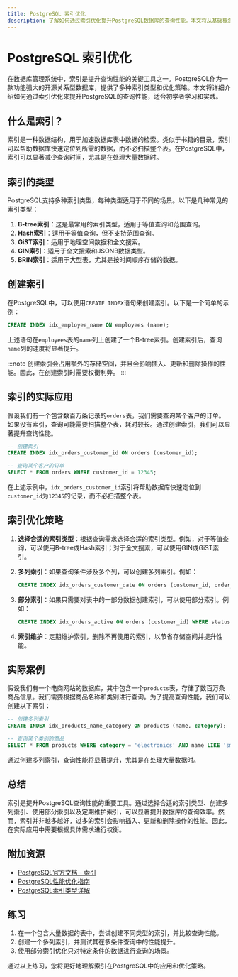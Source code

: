 ```yaml
---
title: PostgreSQL 索引优化
description: 了解如何通过索引优化提升PostgreSQL数据库的查询性能。本文将从基础概念入手，逐步讲解索引的类型、创建方法以及实际应用场景。
---
```


# PostgreSQL 索引优化

在数据库管理系统中，索引是提升查询性能的关键工具之一。PostgreSQL作为一款功能强大的开源关系型数据库，提供了多种索引类型和优化策略。本文将详细介绍如何通过索引优化来提升PostgreSQL的查询性能，适合初学者学习和实践。

## 什么是索引？

索引是一种数据结构，用于加速数据库表中数据的检索。类似于书籍的目录，索引可以帮助数据库快速定位到所需的数据，而不必扫描整个表。在PostgreSQL中，索引可以显著减少查询时间，尤其是在处理大量数据时。

## 索引的类型

PostgreSQL支持多种索引类型，每种类型适用于不同的场景。以下是几种常见的索引类型：

1. **B-tree索引**：这是最常用的索引类型，适用于等值查询和范围查询。
2. **Hash索引**：适用于等值查询，但不支持范围查询。
3. **GiST索引**：适用于地理空间数据和全文搜索。
4. **GIN索引**：适用于全文搜索和JSONB数据类型。
5. **BRIN索引**：适用于大型表，尤其是按时间顺序存储的数据。

## 创建索引

在PostgreSQL中，可以使用`CREATE INDEX`语句来创建索引。以下是一个简单的示例：

```sql
CREATE INDEX idx_employee_name ON employees (name);
```

上述语句在`employees`表的`name`列上创建了一个B-tree索引。创建索引后，查询`name`列的速度将显著提升。

:::note
创建索引会占用额外的存储空间，并且会影响插入、更新和删除操作的性能。因此，在创建索引时需要权衡利弊。
:::

## 索引的实际应用

假设我们有一个包含数百万条记录的`orders`表，我们需要查询某个客户的订单。如果没有索引，查询可能需要扫描整个表，耗时较长。通过创建索引，我们可以显著提升查询性能。

```sql
-- 创建索引
CREATE INDEX idx_orders_customer_id ON orders (customer_id);

-- 查询某个客户的订单
SELECT * FROM orders WHERE customer_id = 12345;
```

在上述示例中，`idx_orders_customer_id`索引将帮助数据库快速定位到`customer_id`为`12345`的记录，而不必扫描整个表。

## 索引优化策略

1. **选择合适的索引类型**：根据查询需求选择合适的索引类型。例如，对于等值查询，可以使用B-tree或Hash索引；对于全文搜索，可以使用GIN或GiST索引。
2. **多列索引**：如果查询条件涉及多个列，可以创建多列索引。例如：

    ```sql
    CREATE INDEX idx_orders_customer_date ON orders (customer_id, order_date);
    ```

3. **部分索引**：如果只需要对表中的一部分数据创建索引，可以使用部分索引。例如：

    ```sql
    CREATE INDEX idx_orders_active ON orders (customer_id) WHERE status = 'active';
    ```

4. **索引维护**：定期维护索引，删除不再使用的索引，以节省存储空间并提升性能。

## 实际案例

假设我们有一个电商网站的数据库，其中包含一个`products`表，存储了数百万条商品信息。我们需要根据商品名称和类别进行查询。为了提高查询性能，我们可以创建以下索引：

```sql
-- 创建多列索引
CREATE INDEX idx_products_name_category ON products (name, category);

-- 查询某个类别的商品
SELECT * FROM products WHERE category = 'electronics' AND name LIKE 'smartphone%';
```

通过创建多列索引，查询性能将显著提升，尤其是在处理大量数据时。

## 总结

索引是提升PostgreSQL查询性能的重要工具。通过选择合适的索引类型、创建多列索引、使用部分索引以及定期维护索引，可以显著提升数据库的查询效率。然而，索引并非越多越好，过多的索引会影响插入、更新和删除操作的性能。因此，在实际应用中需要根据具体需求进行权衡。

## 附加资源

- [PostgreSQL官方文档 - 索引](https://www.postgresql.org/docs/current/indexes.html)
- [PostgreSQL性能优化指南](https://www.postgresql.org/docs/current/performance-tips.html)
- [PostgreSQL索引类型详解](https://www.postgresql.org/docs/current/indexes-types.html)

## 练习

1. 在一个包含大量数据的表中，尝试创建不同类型的索引，并比较查询性能。
2. 创建一个多列索引，并测试其在多条件查询中的性能提升。
3. 使用部分索引优化只对特定条件的数据进行查询的场景。

通过以上练习，您将更好地理解索引在PostgreSQL中的应用和优化策略。